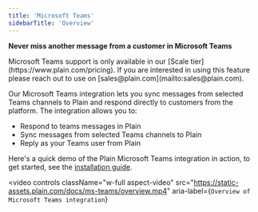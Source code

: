 ```yaml
---
title: 'Microsoft Teams'
sidebarTitle: 'Overview'
---
```


**Never miss another message from a customer in Microsoft Teams**

<Warning>
  Microsoft Teams support is only available in our [Scale tier](https://www.plain.com/pricing). If
  you are interested in using this feature please reach out to use on
  [sales@plain.com](mailto:sales@plain.com).
</Warning>

Our Microsoft Teams integration lets you sync messages from selected Teams channels to Plain and respond directly to customers from the platform. The integration allows you to:

- Respond to teams messages in Plain
- Sync messages from selected Teams channels to Plain
- Reply as your Teams user from Plain

Here's a quick demo of the Plain Microsoft Teams integration in action, to get started, see the [installation guide](./microsoft-teams/installation).

<video
  controls
  className="w-full aspect-video"
  src="https://static-assets.plain.com/docs/ms-teams/overview.mp4"
  aria-label={`Overview of Microsoft Teams integration`}
></video>
